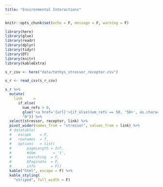 ```yaml
---
title: "Environmental Interactions"
---
```


```r
knitr::opts_chunk$set(echo = F, message = F, warning = F)
```

```r
library(here)
library(glue)
library(readr)
library(dplyr)
library(tidyr)
library(DT)
library(knitr)
library(kableExtra)

s_r_csv <- here("data/tethys_stressor_receptor.csv")

s_r <- read_csv(s_r_csv)

s_r %>% 
  mutate(
    link     = 
      if_else(
        num_refs > 0,
        glue("<a href='{url}'>{if_else(num_refs == 50, '50+', as.character(num_refs))}</a>"),
        "0")) %>% 
  select(stressor, receptor, link) %>% 
  pivot_wider(names_from = "stressor", values_from = link) %>% 
  # datatable(
  #   escape    = F,
  #   rownames  = T,
  #   options   = list(
  #       pageLength = Inf, 
  #       #dom        = 't',
  #       searching  = F, 
  #       bPaginate  = F, 
  #       info       = F))
  kable("html", escape = F) %>%
  kable_styling(
    "striped", full_width = F)
```

